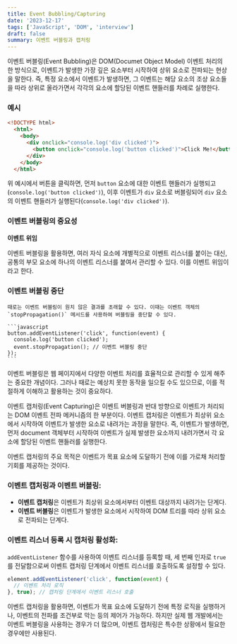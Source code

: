 ```yaml
---
title: Event Bubbling/Capturing
date: '2023-12-17'
tags: ['JavaScript', 'DOM', 'interview']
draft: false
summary: 이벤트 버블링과 캡처링
---
```


이벤트 버블링(Event Bubbling)은 DOM(Documet Object Model) 이벤트 처리의 한 방식으로, 이벤트가 발생한 가장 깊은 요소부터 시작하여 상위 요소로 전파되는 현상을 말한다. 즉, 특정 요소에서 이벤트가 발생하면, 그 이벤트는 해당 요소의 조상 요소들을 따라 상위로 올라가면서 각각의 요소에 할당된 이벤트 핸들러를 차례로 실행한다.

### 예시

```html
<!DOCTYPE html>
  <html>
    <body>
      <div onclick="console.log('div clicked')">
        <button onclick="console.log('button clicked')">Click Me!</button>
      </div>
    </body>
  </html>
```

위 예시에서 버튼을 클릭하면, 먼저 `button` 요소에 대한 이벤트 핸들러가 실행되고(`console.log('button clicked')`), 이후 이벤트가 `div` 요소로 버블링되어 `div` 요소의 이벤트 핸들러가 실행된다(`console.log('div clicked')`).

### 이벤트 버블링의 중요성

  **이벤트 위임**

  이벤트 버블링을 활용하면, 여러 자식 요소에 개별적으로 이벤트 리스너를 붙이는 대신, 공통의 부모 요소에 하나의 이벤트 리스너를 붙여서 관리할 수 있다. 이를 이벤트 위임이라고 한다.

### 이벤트 버블링 중단

    때로는 이벤트 버블링이 원치 않은 결과를 초래할 수 있다. 이때는 이벤트 객체의 `stopPropagation()` 메서드를 사용하여 버블링을 중단할 수 있다.

    ```javascript
    button.addEventListener('click', function(event) {
      console.log('button clicked');
      event.stopPropagation(); // 이벤트 버블링 중단
    });
    ```

이벤트 버블링은 웹 페이지에서 다양한 이벤트 처리를 효율적으로 관리할 수 있게 해주는 중요한 개념이다. 그러나 때로는 예상치 못한 동작을 일으킬 수도 있으므로, 이를 적절하게 이해하고 활용하는 것이 중요하다.

이벤트 캡처링(Event Capturing)은 이벤트 버블링과 반대 방향으로 이벤트가 처리되는 DOM 이벤트 전파 메커니즘의 한 부분이다. 이벤트 캡처링은 이벤트가 최상위 요소에서 시작하여 이벤트가 발생한 요소로 내려가는 과정을 말한다. 즉, 이벤트가 발생하면, 먼저 document 객체부터 시작하여 이벤트가 실제 발생한 요소까지 내려가면서 각 요소에 할당된 이벤트 핸들러를 실행한다.

이벤트 캡처링의 주요 목적은 이벤트가 목표 요소에 도달하기 전에 이를 가로채 처리할 기회를 제공하는 것이다.

### 이벤트 캡처링과 이벤트 버블링:

- **이벤트 캡처링**은 이벤트가 최상위 요소에서부터 이벤트 대상까지 내려가는 단계다.
- **이벤트 버블링**은 이벤트가 발생한 요소에서 시작하여 DOM 트리를 따라 상위 요소로 전파되는 단계다.

### 이벤트 리스너 등록 시 캡처링 활성화:

`addEventListener` 함수를 사용하여 이벤트 리스너를 등록할 때, 세 번째 인자로 `true`를 전달함으로써 이벤트 캡처링 단계에서 이벤트 리스너를 호출하도록 설정할 수 있다.

```javascript
element.addEventListener('click', function(event) {
  // 이벤트 처리 로직
}, true); // 캡처링 단계에서 이벤트 리스너 호출
```

이벤트 캡처링을 활용하면, 이벤트가 목표 요소에 도달하기 전에 특정 로직을 실행하거나, 이벤트의 전파를 조건부로 막는 등의 제어가 가능하다. 하지만 실제 웹 개발에서는 이벤트 버블링을 사용하는 경우가 더 많으며, 이벤트 캡처링은 특수한 상황에서 필요한 경우에만 사용된다.
